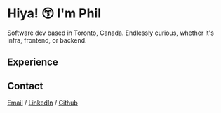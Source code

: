 <h1 class="text-3xl">Hiya! 😙 I'm Phil</h1>
<Break />

<About>
  Software dev based in Toronto, Canada.
  Endlessly curious, whether it's infra, frontend, or backend.

</About>
<Break />

## Experience
<Experience />

<Break />

## Contact
[Email](mailto:philip.h.chan.94@gmail.com?subject=HEY%20PLS%20TALK%20TO%20ME%20IM%20LONELY) / [LinkedIn](https://www.linkedin.com/in/philip-chan-aa859b143/) / [Github](https://github.com/hungrypc)

